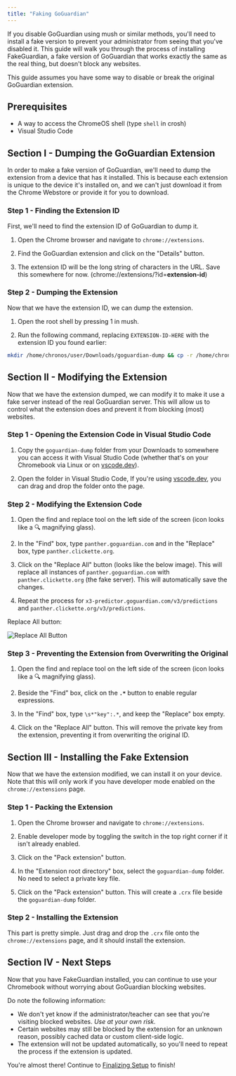 ```yaml
---
title: "Faking GoGuardian"
---
```


If you disable GoGuardian using mush or similar methods, you'll need to install a fake version to prevent your administrator from seeing that you've disabled it. This guide will walk you through the process of installing FakeGuardian, a fake version of GoGuardian that works exactly the same as the real thing, but doesn't block any websites.

This guide assumes you have some way to disable or break the original GoGuardian extension.

## Prerequisites

- A way to access the ChromeOS shell (type `shell` in crosh)
- Visual Studio Code

## Section I - Dumping the GoGuardian Extension

In order to make a fake version of GoGuardian, we'll need to dump the extension from a device that has it installed. This is because each extension is unique to the device it's installed on, and we can't just download it from the Chrome Webstore or provide it for you to download.

### Step 1 - Finding the Extension ID

First, we'll need to find the extension ID of GoGuardian to dump it.

1. Open the Chrome browser and navigate to `chrome://extensions`.

2. Find the GoGuardian extension and click on the "Details" button.

3. The extension ID will be the long string of characters in the URL. Save this somewhere for now. (chrome://extensions/?id=**extension-id**)

### Step 2 - Dumping the Extension

Now that we have the extension ID, we can dump the extension.

1. Open the root shell by pressing 1 in mush.

2. Run the following command, replacing `EXTENSION-ID-HERE` with the extension ID you found earlier:

```sh
mkdir /home/chronos/user/Downloads/goguardian-dump && cp -r /home/chronos/user/Extensions/EXTENSION-ID-HERE /home/chronos/user/Downloads/goguardian-dump
```

## Section II - Modifying the Extension

Now that we have the extension dumped, we can modify it to make it use a fake server instead of the real GoGuardian server. This will allow us to control what the extension does and prevent it from blocking (most) websites.

### Step 1 - Opening the Extension Code in Visual Studio Code

1. Copy the `goguardian-dump` folder from your Downloads to somewhere you can access it with Visual Studio Code (whether that's on your Chromebook via Linux or on [vscode.dev](https://vscode.dev)).

2. Open the folder in Visual Studio Code, If you're using [vscode.dev](https://vscode.dev), you can drag and drop the folder onto the page.

### Step 2 - Modifying the Extension Code

1. Open the find and replace tool on the left side of the screen (icon looks like a 🔍 magnifying glass).

2. In the "Find" box, type `panther.goguardian.com` and in the "Replace" box, type `panther.clickette.org`.

3. Click on the "Replace All" button (looks like the below image). This will replace all instances of `panther.goguardian.com` with `panther.clickette.org` (the fake server). This will automatically save the changes.

4. Repeat the process for `x3-predictor.goguardian.com/v3/predictions` and `panther.clickette.org/v3/predictions`.

Replace All button:

![Replace All Button](/img/replaceAll.png)

### Step 3 - Preventing the Extension from Overwriting the Original

1. Open the find and replace tool on the left side of the screen (icon looks like a 🔍 magnifying glass).

2. Beside the "Find" box, click on the **`.*`** button to enable regular expressions.

3. In the "Find" box, type `\s*"key":.*`, and keep the "Replace" box empty.

4. Click on the "Replace All" button. This will remove the private key from the extension, preventing it from overwriting the original ID.

## Section III - Installing the Fake Extension

Now that we have the extension modified, we can install it on your device. Note that this will only work if you have developer mode enabled on the `chrome://extensions` page.

### Step 1 - Packing the Extension

1. Open the Chrome browser and navigate to `chrome://extensions`.

2. Enable developer mode by toggling the switch in the top right corner if it isn't already enabled.

3. Click on the "Pack extension" button.

4. In the "Extension root directory" box, select the `goguardian-dump` folder. No need to select a private key file.

5. Click on the "Pack extension" button. This will create a `.crx` file beside the `goguardian-dump` folder.

### Step 2 - Installing the Extension

This part is pretty simple. Just drag and drop the `.crx` file onto the `chrome://extensions` page, and it should install the extension.

## Section IV - Next Steps

Now that you have FakeGuardian installed, you can continue to use your Chromebook without worrying about GoGuardian blocking websites. 

Do note the following information:

- We don't yet know if the administrator/teacher can see that you're visiting blocked websites. *Use at your own risk.*
- Certain websites may still be blocked by the extension for an unknown reason, possibly cached data or custom client-side logic.
- The extension will not be updated automatically, so you'll need to repeat the process if the extension is updated.

You're almost there! Continue to [Finalizing Setup](../finalizing-setup) to finish! 
